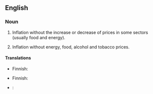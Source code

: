{{also|core-inflation}}
==English==

===Noun===
{{en-noun|head=[[core]] [[inflation]]|-|s}}

# {{context|economics|lang=en}} Inflation without the increase or decrease of prices in some sectors (usually food and energy).
# {{context|economics|in the Eurozone|lang=en}} Inflation without energy, food, alcohol and tobacco prices.

====Translations====
{{trans-top|inflation without the increase or decrease of prices in some sectors}}
* Finnish: {{t|fi|pohjainflaatio}}
{{trans-mid}}
{{trans-bottom}}

{{trans-top|Eurozone: inflation without energy, food, alcohol and tobacco prices}}
* Finnish: {{t|fi|pohjainflaatio}}
{{trans-mid}}
{{trans-bottom}}

{{checktrans-top}}
* {{ttbc|fr}}: {{t|fr|inflation sous-jacente}}
{{checktrans-bottom}}